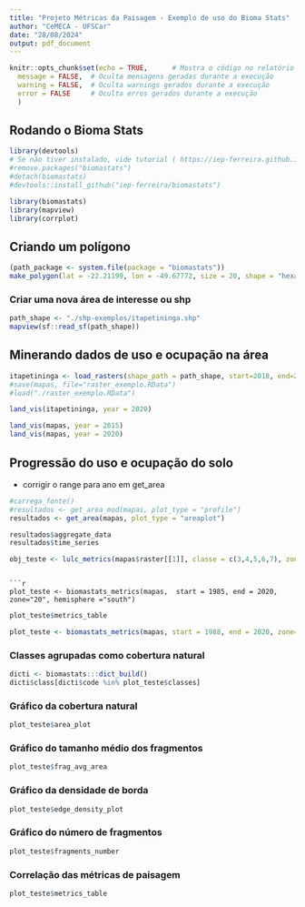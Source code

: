 ```yaml
---
title: "Projeto Métricas da Paisagem - Exemplo de uso do Bioma Stats"
author: "CeMECA - UFSCar"
date: "28/08/2024"
output: pdf_document
---
```


```r
knitr::opts_chunk$set(echo = TRUE,      # Mostra o código no relatório
  message = FALSE,  # Oculta mensagens geradas durante a execução
  warning = FALSE,  # Oculta warnings gerados durante a execução
  error = FALSE     # Oculta erros gerados durante a execução 
  )
```

## Rodando o Bioma Stats

```r
library(devtools)
# Se não tiver instalado, vide tutorial ( https://iep-ferreira.github.io/biomastats/ )
#remove.packages("biomastats")
#detach(biomastats)
#devtools::install_github("iep-ferreira/biomastats")
```


```r
library(biomastats)
library(mapview)
library(corrplot)
```


## Criando um polígono 

```r
(path_package <- system.file(package = "biomastats"))
make_polygon(lat = -22.21199, lon = -49.67772, size = 20, shape = "hexagon")
```


### Criar uma nova área de interesse ou shp 

```r
path_shape <- "./shp-exemplos/itapetininga.shp"
mapview(sf::read_sf(path_shape))
```


## Minerando dados de uso e ocupação na área

```r
itapetininga <- load_rasters(shape_path = path_shape, start=2018, end=2020, export_folder_path = "./meus-mapas")
#save(mapas, file="raster_exemplo.RData")
#load("./raster_exemplo.RData")
```

```r
land_vis(itapetininga, year = 2020)
```

```r
land_vis(mapas, year = 2015)
land_vis(mapas, year = 2020)
```

## Progressão do uso e ocupação do solo

- corrigir o range para ano em get_area

```r
#carrega_fonte()
#resultados <- get_area_mod(mapas, plot_type = "profile")
resultados <- get_area(mapas, plot_type = "areaplot")
```

```r
resultados$aggregate_data
resultados$time_series
```

```r
obj_teste <- lulc_metrics(mapas$raster[[1]], classe = c(3,4,5,6,7), zone = "20", hemisphere = "south", export.raster = TRUE)
```
```

```r
plot_teste <- biomastats_metrics(mapas,  start = 1985, end = 2020, zone="20", hemisphere ="south")
```

```r
plot_teste$metrics_table
```

```r
plot_teste <- biomastats_metrics(mapas, start = 1988, end = 2020, zone="20", hemisphere ="south")
```

### Classes agrupadas como cobertura natural

```r
dicti <- biomastats:::dict_build()
dicti$class[dicti$code %in% plot_teste$classes]
```

### Gráfico da cobertura natural

```r
plot_teste$area_plot
```

### Gráfico do tamanho médio dos fragmentos


```r
plot_teste$frag_avg_area
```

### Gráfico da densidade de borda

```r
plot_teste$edge_density_plot
```

### Gráfico do número de fragmentos

```r
plot_teste$fragments_number
```

### Correlação das métricas de paisagem

```r
plot_teste$metrics_table
```

<!-- ### Visualizador de raster reclassificado -->

<!-- (Ainda não está funcionando) -->

<!-- ```{r} -->
<!-- land_vis_rec <- function(raster) -->
<!-- { -->
<!--     raster <- projectRaster(raster, crs = "+proj=longlat +datum=WGS84") -->
<!--     raster <- as(raster, "SpatialPixelsDataFrame") -->
<!--     dat <- as.data.frame(raster) -->
<!--     names(dat) <- c("value", "x", "y") -->
<!--     p <- ggplot2::ggplot(data = dat, ggplot2::aes(x = x, y = y,  -->
<!--         fill = factor(value))) + ggplot2::geom_tile() + ggplot2::coord_sf(crs = "+proj=longlat +datum=WGS84") +  -->
<!--         ggspatial::annotation_scale(width_hint = 0.2, style = "bar",  -->
<!--             location = "br", unit_category = "metric") +  -->
<!--         ggspatial::annotation_north_arrow(location = "tr",  -->
<!--             which_north = "true", pad_x = grid::unit(0.1,  -->
<!--                 "in"), pad_y = grid::unit(0.2, "in"),  -->
<!--             style = ggspatial::north_arrow_fancy_orienteering) +  -->
<!--         ggplot2::xlab("Longitude") + ggplot2::ylab("Latitude")  -->
<!--     return(p) -->
<!-- } -->
<!-- ``` -->

<!-- ```{r} -->
<!-- land_vis_rec(result_metrics$reclassified_raster) -->
<!-- ``` -->

